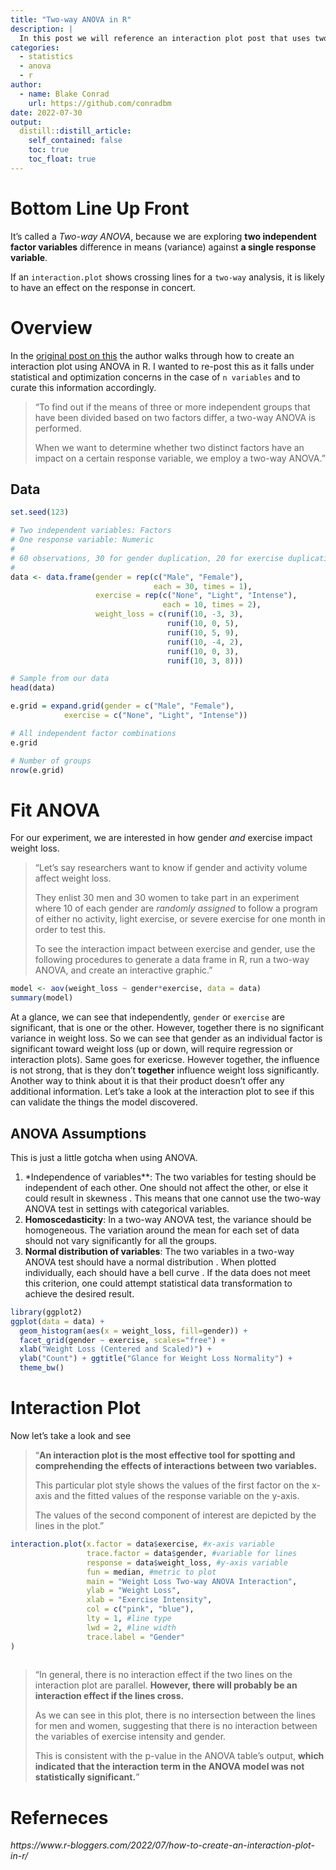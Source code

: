 ```yaml
---
title: "Two-way ANOVA in R"
description: |
  In this post we will reference an interaction plot post that uses two-way anova in R.
categories:
  - statistics
  - anova
  - r
author:
  - name: Blake Conrad
    url: https://github.com/conradbm
date: 2022-07-30
output:
  distill::distill_article:
    self_contained: false
    toc: true
    toc_float: true
---
```


# Bottom Line Up Front

It's called a *Two-way ANOVA*, because we are exploring **two independent factor variables** difference in means (variance) against **a single response variable**.

If an `interaction.plot` shows crossing lines for a `two-way` analysis, it is likely to have an effect on the response in concert.

# Overview
In the [original post on this](https://www.r-bloggers.com/2022/07/how-to-create-an-interaction-plot-in-r/) the author walks through how to create an interaction plot using ANOVA in R. I wanted to re-post this as it falls under statistical and optimization concerns in the case of `n variables` and to curate this information accordingly.

<blockquote>
"To find out if the means of three or more independent groups that have been divided based on two factors differ, a two-way ANOVA is performed.

When we want to determine whether two distinct factors have an impact on a certain response variable, we employ a two-way ANOVA."
</blockquote>

## Data

```r
set.seed(123)

# Two independent variables: Factors
# One response variable: Numeric
#
# 60 observations, 30 for gender duplication, 20 for exercise duplication. 
#
data <- data.frame(gender = rep(c("Male", "Female"), 
                                each = 30, times = 1),
                   exercise = rep(c("None", "Light", "Intense"),
                                  each = 10, times = 2),
                   weight_loss = c(runif(10, -3, 3),
                                   runif(10, 0, 5),
                                   runif(10, 5, 9),
                                   runif(10, -4, 2),
                                   runif(10, 0, 3), 
                                   runif(10, 3, 8)))

# Sample from our data
head(data)

e.grid = expand.grid(gender = c("Male", "Female"),
            exercise = c("None", "Light", "Intense"))

# All independent factor combinations
e.grid

# Number of groups
nrow(e.grid)
```


# Fit ANOVA

For our experiment, we are interested in how gender *and* exercise impact weight loss.

<blockquote>

"Let’s say researchers want to know if gender and activity volume affect weight loss.

They enlist 30 men and 30 women to take part in an experiment where 10 of each gender are *randomly assigned* to follow a program of either no activity, light exercise, or severe exercise for one month in order to test this.

To see the interaction impact between exercise and gender, use the following procedures to generate a data frame in R, run a two-way ANOVA, and create an interactive graphic."

</blockquote>

```r
model <- aov(weight_loss ~ gender*exercise, data = data)
summary(model)
```

At a glance, we can see that independently, `gender` or `exercise` are significant, that is one or the other. However, together there is no significant variance in weight loss. So we can see that gender as an individual factor is significant toward weight loss (up or down, will require regression or interaction plots). Same goes for exericse. However together, the influence is not strong, that is they don't **together** influence weight loss significantly. Another way to think about it is that their product doesn't offer any additional information. Let's take a look at the interaction plot to see if this can validate the things the model discovered.

## ANOVA Assumptions

This is just a little gotcha when using ANOVA.

1. *Independence of variables**: The two variables for testing should be independent of each other. One should not affect the other, or else it could result in skewness
. This means that one cannot use the two-way ANOVA test in settings with categorical variables.
2. **Homoscedasticity**:  In a two-way ANOVA test, the variance should be homogeneous. The variation around the mean for each set of data should not vary significantly for all the groups.
3. **Normal distribution of variables**: The two variables in a two-way ANOVA test should have a normal distribution
. When plotted individually, each should have a bell curve
. If the data does not meet this criterion, one could attempt statistical data transformation to achieve the desired result.

```r
library(ggplot2)
ggplot(data = data) +
  geom_histogram(aes(x = weight_loss, fill=gender)) +
  facet_grid(gender ~ exercise, scales="free") + 
  xlab("Weight Loss (Centered and Scaled)") + 
  ylab("Count") + ggtitle("Glance for Weight Loss Normality") +
  theme_bw()
```


# Interaction Plot

Now let's take a look and see

<blockquote>

"**An interaction plot is the most effective tool for spotting and comprehending the effects of interactions between two variables.**

This particular plot style shows the values of the first factor on the x-axis and the fitted values of the response variable on the y-axis.

The values of the second component of interest are depicted by the lines in the plot."

</blockquote>

```r
interaction.plot(x.factor = data$exercise, #x-axis variable 
                 trace.factor = data$gender, #variable for lines
                 response = data$weight_loss, #y-axis variable
                 fun = median, #metric to plot
                 main = "Weight Loss Two-way ANOVA Interaction",
                 ylab = "Weight Loss",
                 xlab = "Exercise Intensity",
                 col = c("pink", "blue"),
                 lty = 1, #line type
                 lwd = 2, #line width
                 trace.label = "Gender"
)
                 
```


<blockquote> 
"In general, there is no interaction effect if the two lines on the interaction plot are parallel. **However, there will probably be an interaction effect if the lines cross.**

As we can see in this plot, there is no intersection between the lines for men and women, suggesting that there is no interaction between the variables of exercise intensity and gender.

This is consistent with the p-value in the ANOVA table’s output, **which indicated that the interaction term in the ANOVA model was not statistically significant.**"

</blockquote>

# Referneces

<cite>https://www.r-bloggers.com/2022/07/how-to-create-an-interaction-plot-in-r/</cite>